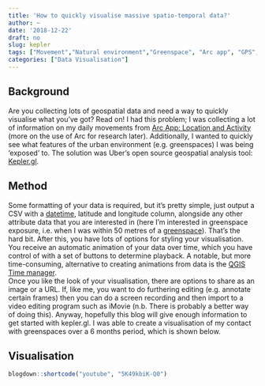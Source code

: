 ```yaml
---
title: 'How to quickly visualise massive spatio-temporal data?'
author: ~
date: '2018-12-22'
draft: no
slug: kepler
tags: ["Movement","Natural environment","Greenspace", "Arc app", "GPS", "UGCP", "Activity Space"]
categories: ["Data Visualisation"]
---
```


## Background
Are you collecting lots of geospatial data and need a way to quickly visualise what you've got? Read on! I had this problem; I was collecting a lot of information on my daily movements from [Arc App: Location and Activity](https://itunes.apple.com/us/app/arc-app-location-activity/id1063151918?mt=8) (more on the use of Arc for research later). Additionally, I wanted to quickly see what features of the urban environment (e.g. greenspaces) I was being 'exposed' to. The solution was Uber's open source geospatial analysis tool: [Kepler.gl](https://kepler.gl). 

## Method
Some formatting of your data is required, but it's pretty simple, just output a CSV with a [datetime](https://stat.ethz.ch/R-manual/R-devel/library/base/html/as.POSIXlt.html), latitude and longitude column, alongside any other attribute data that you are interested in (here I'm interested in greenspace exposure, i.e. when I was within 50 metres of a [greenspace](https://www.ordnancesurvey.co.uk/business-and-government/products/os-open-greenspace.html)). That's the hard bit. After this, you have lots of options for styling your visualisation. You receive an automatic animation of your data over time, which you have control of with a set of buttons to determine playback. A notable, but more time-consuming, alternative to creating animations from data is the [QGIS Time manager](https://medium.com/@tjukanov/geogiffery-in-a-nutshell-introduction-to-qgis-time-manager-31bb79f2af19).  
Once you like the look of your visualisation, there are options to share as an image or a URL. If, like me, you want to do furthering editing (e.g. annotate certain frames) then you can do a screen recording and then import to a video editing program such as iMovie (n.b. There is probably a better way of doing this). Anyway, hopefully this blog will give enough information to get started with kepler.gl. I was able to create a visualisation of my contact with greenspaces over a 6 months period, which is shown below.

## Visualisation 
```r
blogdown::shortcode("youtube", "5K49kbiK-Q0")
```



  
